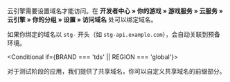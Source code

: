 
云引擎需要设置域名才能访问。在 **开发者中心 » 你的游戏 » 游戏服务 » 云服务 » 云引擎 » 你的分组 » 设置 » 访问域名** 处可以绑定域名。

如果你绑定的域名以 `stg-` 开头（如 `stg-api.example.com`），会自动关联到预备环境。

<Conditional if={BRAND === 'tds' || REGION === 'global'}>

对于测试阶段的应用，我们提供了共享域名，你可以自定义共享域名的前缀部分。

</Conditional>
